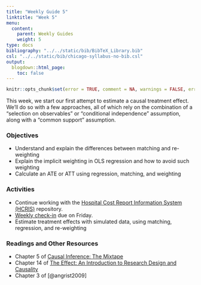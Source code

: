```yaml
---
title: "Weekly Guide 5"
linktitle: "Week 5"
menu:
  content:
    parent: Weekly Guides
    weight: 5
type: docs
bibliography: "../../static/bib/BibTeX_Library.bib"
csl: "../../static/bib/chicago-syllabus-no-bib.csl"
output:
  blogdown::html_page:
    toc: false
---
```


```r
knitr::opts_chunk$set(error = TRUE, comment = NA, warnings = FALSE, errors = FALSE, messages = FALSE, tidy = FALSE, echo = FALSE)
```

This week, we start our first attempt to estimate a causal treatment effect. We'll do so with a few approaches, all of which rely on the combination of a "selection on observables" or "conditional independence" assumption, along with a "common support" assumption.


### Objectives
- Understand and explain the differences between matching and re-weighting
- Explain the implicit weighting in OLS regression and how to avoid such weighting
- Calculate an ATE or ATT using regression, matching, and weighting

### Activities 
- Continue working with the [Hospital Cost Report Information System (HCRIS)](https://github.com/imccart-test/hcris) repository.
- [Weekly check-in](/assignment/weekly-check-in.html) due on Friday.
- Estimate treatment effects with simulated data, using matching, regression, and re-weighting

### Readings and Other Resources
  - Chapter 5 of [Causal Inference: The Mixtape](https://mixtape.scunning.com/)
  - Chapter 14 of [The Effect: An Introduction to Research Design and Causality](https://theeffectbook.net/)
  - Chapter 3 of [@angrist2009]
